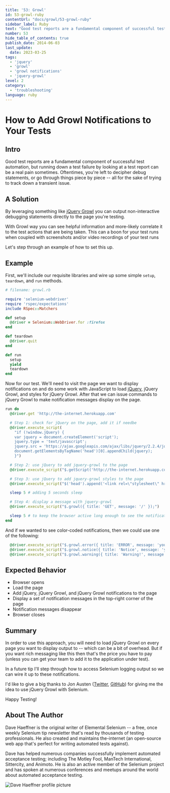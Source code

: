 ```yaml
---
title: '53: Growl'
id: 53-growl-ruby
contentUrl: "docs/growl/53-growl-ruby"
sidebar_label: Ruby
text: "Good test reports are a fundamental component of successful test automation, but running down a test failure by looking at a test report can be a real pain sometimes. Oftentimes, you're left to decipher debug statements, or go through things piece by piece all for the sake of trying to track down a transient issue."
number: 53
hide_table_of_contents: true
publish_date: 2014-06-03
last_update:
  date: 2023-03-25
tags:
  - 'jquery'
  - 'growl'
  - 'growl notifications'
  - 'jquery-growl'
level: 2
category:
  - 'troubleshooting'
language: ruby
---
```


# How to Add Growl Notifications to Your Tests

## Intro

Good test reports are a fundamental component of successful test automation, but running down a test failure by looking at a test report can be a real pain sometimes. Oftentimes, you're left to decipher debug statements, or go through things piece by piece -- all for the sake of trying to track down a transient issue.

## A Solution

By leveraging something like [jQuery Growl](http://ksylvest.github.io/jquery-growl/) you can output non-interactive debugging statements directly to the page you're testing.

With Growl way you can see helpful information and more-likely correlate it to the test actions that are being taken. This can a boon for your test runs when coupled with screenshots and/or video recordings of your test runs

Let's step through an example of how to set this up.

## Example

First, we'll include our requisite libraries and wire up some simple `setup`, `teardown`, and `run` methods.

```ruby
# filename: growl.rb

require 'selenium-webdriver'
require 'rspec/expectations'
include RSpec::Matchers

def setup
  @driver = Selenium::WebDriver.for :firefox
end

def teardown
  @driver.quit
end

def run
  setup
  yield
  teardown
end
```

Now for our test. We'll need to visit the page we want to display notifications on and do some work with JavaScript to load [jQuery](http://jquery.com/), jQuery Growl, and styles for jQuery Growl. After that we can issue commands to jQuery Growl to make notification messages display on the page.

```ruby
run do
  @driver.get 'http://the-internet.herokuapp.com'

  # Step 1: check for jQuery on the page, add it if needbe
  @driver.execute_script(
    "if (!window.jQuery) {
    var jquery = document.createElement('script');
    jquery.type = 'text/javascript';
    jquery.src = 'https://ajax.googleapis.com/ajax/libs/jquery/2.2.4/jquery.min.js';
    document.getElementsByTagName('head')[0].appendChild(jquery);
    }")

  # Step 2: use jQuery to add jquery-growl to the page
  @driver.execute_script("$.getScript('http://the-internet.herokuapp.com/js/vendor/jquery.growl.js')")

  # Step 3: use jQuery to add jquery-growl styles to the page
  @driver.execute_script("$('head').append('<link rel=\"stylesheet\" href=\"http://the-internet.herokuapp.com/css/jquery.growl.css\" type=\"text/css\" />');")

  sleep 5 # adding 5 seconds sleep

  # Step 4: display a message with jquery-growl
  @driver.execute_script("$.growl({ title: 'GET', message: '/' });")

  sleep 5 # to keep the browser active long enough to see the notifications
end
```

And if we wanted to see color-coded notifications, then we could use one of the following:

```ruby
  @driver.execute_script("$.growl.error({ title: 'ERROR', message: 'your error message goes here' });")
  @driver.execute_script("$.growl.notice({ title: 'Notice', message: 'your notice message goes here' });")
  @driver.execute_script("$.growl.warning({ title: 'Warning!', message: 'your warning message goes here' });")
```

## Expected Behavior

+ Browser opens
+ Load the page
+ Add jQuery, jQuery Growl, and jQuery Growl notifications to the page
+ Display a set of notification messages in the top-right corner of the page
+ Notification messages disappear
+ Browser closes

## Summary

In order to use this approach, you will need to load jQuery Growl on every page you want to display output to -- which can be a bit of overhead. But if you want rich messaging like this then that's the price you have to pay (unless you can get your team to add it to the application under test).

In a future tip I'll step through how to access Selenium logging output so we can wire it up to these notifications.

I'd like to give a big thanks to Jon Austen ([Twitter](https://twitter.com/austenjt), [GitHub](https://github.com/djangofan)) for giving me the idea to use jQuery Growl with Selenium.

Happy Testing!

## About The Author

Dave Haeffner is the original writer of Elemental Selenium -- a free, once weekly Selenium tip newsletter that's read by thousands of testing professionals. He also created and maintains the-internet (an open-source web app that's perfect for writing automated tests against).

Dave has helped numerous companies successfully implement automated acceptance testing; including The Motley Fool, ManTech International, Sittercity, and Animoto. He is also an active member of the Selenium project and has spoken at numerous conferences and meetups around the world about automated acceptance testing.

![Dave Haeffner profile picture](/img/authors/dave-haeffner.jpeg#author-img 'a title')

